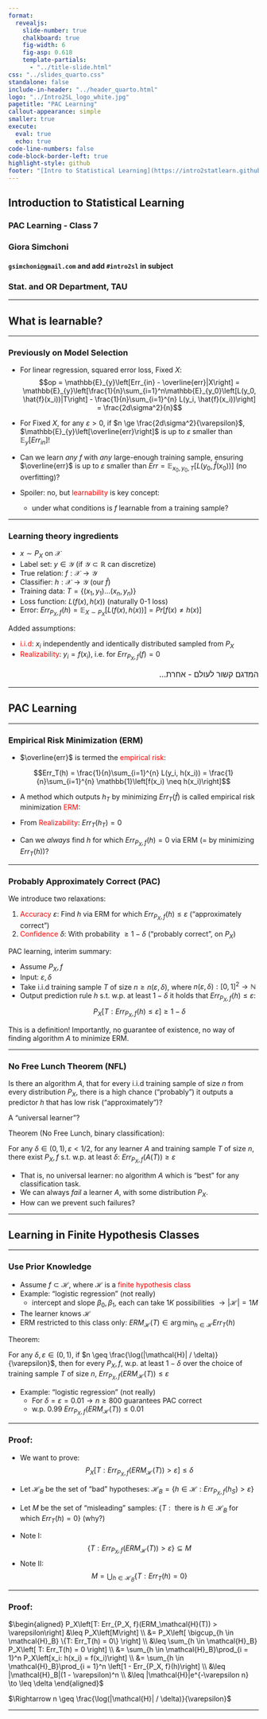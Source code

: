```yaml
---
format:
  revealjs:
    slide-number: true
    chalkboard: true
    fig-width: 6
    fig-asp: 0.618
    template-partials:
      - "../title-slide.html"
css: "../slides_quarto.css"
standalone: false
include-in-header: "../header_quarto.html"
logo: "../Intro2SL_logo_white.jpg"
pagetitle: "PAC Learning"
callout-appearance: simple
smaller: true
execute:
  eval: true
  echo: true
code-line-numbers: false
code-block-border-left: true
highlight-style: github
footer: "[Intro to Statistical Learning](https://intro2statlearn.github.io/mooc/){target='_blank'}"
---
```


## {.logo-slide}

## Introduction to Statistical Learning {.title-slide}

### PAC Learning - Class 7

### Giora Simchoni

#### `gsimchoni@gmail.com` and add `#intro2sl` in subject

### Stat. and OR Department, TAU

---

## What is learnable? {.title-slide}

::: {.notes}
::: {style="direction:rtl; font-size:16px"}
:::
:::

---

### Previously on Model Selection

::: {.incremental}
- For linear regression, squared error loss, Fixed $X$:
$$op = \mathbb{E}_{y}\left[Err_{in} - \overline{err}|X\right] = \mathbb{E}_{y}\left[\frac{1}{n}\sum_{i=1}^n\mathbb{E}_{y_0}\left[L(y_0, \hat{f}(x_i))|T\right] - \frac{1}{n}\sum_{i=1}^{n} L(y_i, \hat{f}(x_i))\right] = \frac{2d\sigma^2}{n}$$

- For Fixed $X$, for any $\varepsilon > 0$, if $n \ge \frac{2d\sigma^2}{\varepsilon}$, $\mathbb{E}_{y}\left[\overline{err}\right]$ is up to $\varepsilon$ smaller than $\mathbb{E}_{y}\left[Err_{in}\right]$!

- Can we learn *any* $f$ with *any* large-enough training sample, ensuring $\overline{err}$ is up to $\varepsilon$ smaller than $Err = \mathbb{E}_{x_0, y_0, T}\left[L(y_0, \hat{f}(x_0))\right]$ (no overfitting)?

- Spoiler: no, but [learnability]{style="color:red;"} is key concept:
    - under what conditions is $f$ learnable from a training sample?
:::

::: {.notes}
::: {style="direction:rtl; font-size:16px"}
:::
:::

---

### Learning theory ingredients

- $x \sim P_X$ on $\mathcal{X}$
- Label set: $y \in \mathcal{Y}$  (if $\mathcal{Y} \subset \mathbb{R}$ can discretize)
- True relation: $f: \mathcal{X} \to \mathcal{Y}$
- Classifier: $h: \mathcal{X} \to \mathcal{Y}$ (our $\hat{f}$)
- Training data: $T = \{(x_1, y_1) \dots (x_n, y_n)\}$
- Loss function: $L(f(x), h(x))$ (naturally 0-1 loss)
- Error: $Err_{P_X, f}(h) = \mathbb{E}_{X \sim P_X}\left[L(f(x), h(x))\right] = Pr\left[f(x) \neq h(x)\right]$

::: {.fragment}
Added assumptions:

- [i.i.d]{style="color:red;"}: $x_i$ independently and identically distributed sampled from $P_X$
- [Realizability]{style="color:red;"}: $y_i = f(x_i)$, i.e. for $Err_{P_X, f}(f) = 0$
:::

::: {.notes}
::: {style="direction:rtl; font-size:16px"}
המדגם קשור לעולם - אחרת...
:::
:::

---

## PAC Learning {.title-slide}

::: {.notes}
::: {style="direction:rtl; font-size:16px"}
:::
:::

---

### Empirical Risk Minimization (ERM)

- $\overline{err}$ is termed the [empirical risk]{style="color:red;"}:

$$Err_T(h) = \frac{1}{n}\sum_{i=1}^{n} L(y_i, h(x_i)) = \frac{1}{n}\sum_{i=1}^{n} \mathbb{1}\left[f(x_i) \neq h(x_i)\right]$$

::: {.incremental}
- A method which outputs $h_T$ by minimizing $Err_T(\hat{f})$ is called empirical risk minimization [ERM]{style="color:red;"}:

- From [Realizability]{style="color:red;"}: $Err_T(h_T) = 0$

- Can we *always* find $h$ for which $Err_{P_X, f}(h) = 0$ via ERM (= by minimizing $Err_T(h)$)?
:::

::: {.notes}
::: {style="direction:rtl; font-size:16px"}
:::
:::

---

### Probably Approximately Correct (PAC)

::: {.incremental}
We introduce two relaxations:

1. [Accuracy]{style="color:red;"} $\varepsilon$: Find $h$ via ERM for which $Err_{P_X, f}(h) \leq \varepsilon$ ("approximately correct")
2. [Confidence]{style="color:red;"} $\delta$: With probability $\geq 1 - \delta$ ("probably correct", on $P_X$)
:::

::: {.fragment}
PAC learning, interim summary:
:::

::: {.incremental}
- Assume $P_X, f$
- Input: $\varepsilon, \delta$
- Take i.i.d training sample $T$ of size $n \geq n(\varepsilon, \delta)$, where $n(\varepsilon, \delta): [0, 1]^2 \to \mathbb{N}$
- Output prediction rule $h$ s.t. w.p. at least $1 - \delta$ it holds that $Err_{P_X, f}(h) \leq \varepsilon$:
$$P_X\left[T: Err_{P_X, f}(h) \leq \varepsilon\right] \geq 1 - \delta$$
:::

::: {.fragment}
::: {.callout-note}
This is a definition! Importantly, no guarantee of existence, no way of finding algorithm $A$ to minimize ERM.
:::
:::

::: {.notes}
::: {style="direction:rtl; font-size:16px"}
:::
:::

---

### No Free Lunch Theorem (NFL)

Is there an algorithm $A$, that for every i.i.d training sample of size $n$ from every distribution $P_X$, there is a high chance ("probably") it outputs a predictor $h$ that has low risk ("approximately")?

A "universal learner"?

::: {.fragment}
::: {.callout-tip}
Theorem (No Free Lunch, binary classification):

For any $\delta \in (0,1), \varepsilon < 1/2$, for any learner $A$ and training sample $T$ of size $n$, there exist $P_X, f$ s.t. w.p. at least $\delta$: $Err_{P_X, f}(A(T)) \geq \varepsilon$
:::
:::

::: {.incremental}
- That is, no universal learner: no algorithm $A$ which is "best" for any classification task.
- We can always *fail* a learner $A$, with some distribution $P_X$.
- How can we prevent such failures?
:::

::: {.notes}
::: {style="direction:rtl; font-size:16px"}
:::
:::

---

## Learning in Finite Hypothesis Classes {.title-slide}

::: {.notes}
::: {style="direction:rtl; font-size:16px"}
:::
:::

---

### Use Prior Knowledge

- Assume $f \subset \mathcal{H}$, where $\mathcal{H}$ is a [finite hypothesis class]{style="color:red;"}
- Example: "logistic regression" (not really)
    - intercept and slope $\beta_0, \beta_1$, each can take $1K$ possibilities $\to |\mathcal{H}| = 1M$
- The learner knows $\mathcal{H}$
- ERM restricted to this class only: $ERM_\mathcal{H}(T) \in \arg\min_{h \in \mathcal{H}}Err_{T}(h)$

::: {.fragment}
::: {.callout-tip}
Theorem:

For any $\delta, \varepsilon \in (0,1)$, if $n \geq \frac{\log(|\mathcal{H}| / \delta)}{\varepsilon}$, then for every $P_X, f$, w.p. at least $1 - \delta$ over the choice of training sample $T$ of size $n$, $Err_{P_X, f}(ERM_\mathcal{H}(T)) \leq \varepsilon$
:::
:::

::: {.fragment}
- Example: "logistic regression" (not really)
    - For $\delta = \varepsilon = 0.01 \to n \geq 800$ guarantees PAC correct
    - w.p. $0.99$ $Err_{P_X, f}(ERM_\mathcal{H}(T)) \leq 0.01$
:::

::: {.notes}
::: {style="direction:rtl; font-size:16px"}
:::
:::

---

### Proof:

::: {.incremental}
- We want to prove:
$$P_X\left[T: Err_{P_X, f}(ERM_\mathcal{H}(T)) > \varepsilon\right] \leq \delta$$

- Let $\mathcal{H}_B$ be the set of "bad" hypotheses: $\mathcal{H}_B = \{h \in \mathcal{H}: Err_{P_X, f}(h_S) > \varepsilon\}$
- Let $M$ be the set of "misleading" samples: $\{T: \text{ there is } h \in \mathcal{H}_B \text{ for which } Err_T(h) = 0\}$ (why?)
:::

::: {.fragment}
- Note I:
$$\{T: Err_{P_X, f}(ERM_\mathcal{H}(T)) > \varepsilon\} \subseteq M$$
- Note II:
$$M = \bigcup_{h \in \mathcal{H}_B} \{T:  Err_T(h) = 0\}$$
:::

::: {.notes}
::: {style="direction:rtl; font-size:16px"}
:::
:::

---

### Proof:

$\begin{aligned}
P_X\left[T: Err_{P_X, f}(ERM_\mathcal{H}(T)) > \varepsilon\right] &\leq P_X\left[M\right] \\
&= P_X\left[ \bigcup_{h \in \mathcal{H}_B} \{T:  Err_T(h) = 0\} \right] \\
&\leq \sum_{h \in \mathcal{H}_B} P_X\left[ T:  Err_T(h) = 0 \right] \\
&= \sum_{h \in \mathcal{H}_B}\prod_{i = 1}^n P_X\left[x_i: h(x_i) = f(x_i)\right] \\
&= \sum_{h \in \mathcal{H}_B}\prod_{i = 1}^n \left[1 - Err_{P_X, f}(h)\right] \\
&\leq |\mathcal{H}_B|(1 - \varepsilon)^n \\
&\leq |\mathcal{H}|e^{-\varepsilon n} \to \leq \delta
\end{aligned}$

::: {.fragment}
$\Rightarrow n \geq \frac{\log(|\mathcal{H}| / \delta)}{\varepsilon}$
:::

::: {.notes}
::: {style="direction:rtl; font-size:16px"}
:::
:::

---
